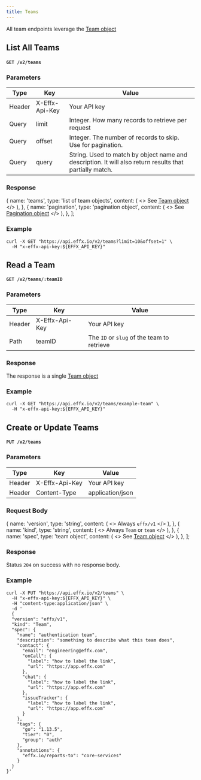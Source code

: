 ```yaml
---
title: Teams
---
```



All team endpoints leverage the [Team object](teams-model)

## List All Teams

#### `GET /v2/teams`

### Parameters

| Type   | Key            | Value                                                                                                   |
| ------ | -------------- | --------------------------------------------------------------------------------------------------------|
| Header | X-Effx-Api-Key | Your API key                                                                                            |
| Query  | limit          | Integer. How many records to retrieve per request                                                       |
| Query  | offset         | Integer. The number of records to skip. Use for pagination.                                             |
| Query  | query          | String. Used to match by object name and description. It will also return results that partially match. |

### Response

  {
    name: 'teams',
    type: 'list of team objects',
    content: (
      <>
        <Markdown>See [Team object](teams-model)</Markdown>
      </>
    ),
  },
  {
    name: 'pagination',
    type: 'pagination object',
    content: (
      <>
        <Markdown>See [Pagination object](pagination-model)</Markdown>
      </>
    ),
  },
];

<ModelAttributeGroup attributes={listResponse} />

### Example

```shell title="GET https://api.effx.io/v2/teams"
curl -X GET "https://api.effx.io/v2/teams?limit=10&offset=1" \
  -H "x-effx-api-key:${EFFX_API_KEY}"
```

## Read a Team

#### `GET /v2/teams/:teamID`

### Parameters

| Type   | Key            | Value                                      |
| ------ | -------------- | ------------------------------------------ |
| Header | X-Effx-Api-Key | Your API key                               |
| Path   | teamID         | The `ID` or `slug` of the team to retrieve |

### Response

The response is a single [Team object](teams-model)

### Example

```shell title="GET https://api.effx.io/v2/teams/:teamID"
curl -X GET "https://api.effx.io/v2/teams/example-team" \
  -H "x-effx-api-key:${EFFX_API_KEY}"
```

## Create or Update Teams

#### `PUT /v2/teams`

### Parameters

| Type   | Key            | Value            |
| ------ | -------------- | ---------------- |
| Header | X-Effx-Api-Key | Your API key     |
| Header | Content-Type   | application/json |

### Request Body

  {
    name: 'version',
    type: 'string',
    content: (
      <>
        <Markdown>Always `effx/v1`</Markdown>
      </>
    ),
  },
  {
    name: 'kind',
    type: 'string',
    content: (
      <>
        <Markdown>Always `Team` or `team`</Markdown>
      </>
    ),
  },
  {
    name: 'spec',
    type: 'team object',
    content: (
      <>
        <Markdown>See [Team object](teams-model)</Markdown>
      </>
    ),
  },
];

<ModelAttributeGroup attributes={requestBody} />

### Response

Status `204` on success with no response body.

### Example

```shell title="PUT https://api.effx.io/v2/teams"
curl -X PUT "https://api.effx.io/v2/teams" \
  -H "x-effx-api-key:${EFFX_API_KEY}" \
  -H "content-type:application/json" \
  -d '
  {
  "version": "effx/v1",
  "kind": "Team",
  "spec": {
    "name": "authentication team",
    "description": "something to describe what this team does",
    "contact": {
      "email": "engineering@effx.com",
      "onCall": {
        "label": "how to label the link",
        "url": "https://app.effx.com"
      },
      "chat": {
        "label": "how to label the link",
        "url": "https://app.effx.com"
      },
      "issueTracker": {
        "label": "how to label the link",
        "url": "https://app.effx.com"
      }
    },
    "tags": {
      "go": "1.13.5",
      "tier": "0",
      "group": "auth"
    },
    "annotations": {
      "effx.io/reports-to": "core-services"
    }
  }
}'
```
